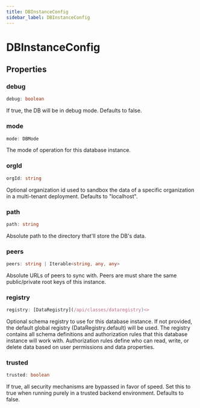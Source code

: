 ```yaml
---
title: DBInstanceConfig
sidebar_label: DBInstanceConfig
---
```


# DBInstanceConfig

## Properties

### debug

```typescript
debug: boolean
```

If true, the DB will be in debug mode.
Defaults to false.

### mode

```typescript
mode: DBMode
```

The mode of operation for this database instance.

### orgId

```typescript
orgId: string
```

Optional organization id used to sandbox the data of a specific
organization in a multi-tenant deployment. Defaults to "localhost".

### path

```typescript
path: string
```

Absolute path to the directory that'll store the DB's data.

### peers

```typescript
peers: string | Iterable<string, any, any>
```

Absolute URLs of peers to sync with. Peers are must share the same
public/private root keys of this instance.

### registry

```typescript
registry: [DataRegistry](/api/classes/dataregistry)<>
```

Optional schema registry to use for this database instance.
If not provided, the default global registry (DataRegistry.default) will
be used. The registry contains all schema definitions and authorization
rules that this database instance will work with. Authorization rules
define who can read, write, or delete data based on user permissions and
data properties.

### trusted

```typescript
trusted: boolean
```

If true, all security mechanisms are bypassed in favor of speed.
Set this to true when running purely in a trusted backend environment.
Defaults to false.

